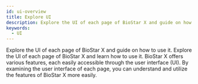 ```yaml
---
id: ui-overview
title: Explore UI
description: Explore the UI of each page of BioStar X and guide on how to use it.
keywords:
  - UI
---
```


Explore the UI of each page of BioStar X and guide on how to use it. Explore the UI of each page of BioStar X and learn how to use it. BioStar X offers various features, each easily accessible through the user interface (UI). By examining the user interface of each page, you can understand and utilize the features of BioStar X more easily.

<DocCardList />

